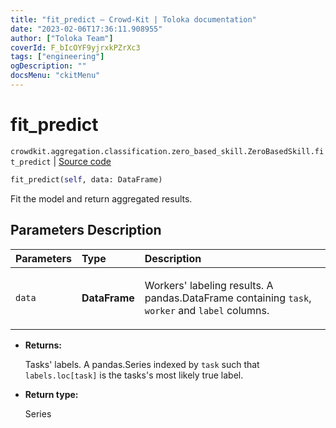```yaml
---
title: "fit_predict — Crowd-Kit | Toloka documentation"
date: "2023-02-06T17:36:11.908955"
author: ["Toloka Team"]
coverId: F_bIcOYF9yjrxkPZrXc3
tags: ["engineering"]
ogDescription: ""
docsMenu: "ckitMenu"
---
```


# fit_predict
`crowdkit.aggregation.classification.zero_based_skill.ZeroBasedSkill.fit_predict` | [Source code](https://github.com/Toloka/crowd-kit/blob/v1.2.0/crowdkit/aggregation/classification/zero_based_skill.py#L126)

```python
fit_predict(self, data: DataFrame)
```

Fit the model and return aggregated results.

## Parameters Description

| Parameters | Type | Description |
| :----------| :----| :-----------|
`data`|**DataFrame**|<p>Workers&#x27; labeling results. A pandas.DataFrame containing `task`, `worker` and `label` columns.</p>

* **Returns:**

  Tasks' labels.
A pandas.Series indexed by `task` such that `labels.loc[task]`
is the tasks's most likely true label.

* **Return type:**

  Series